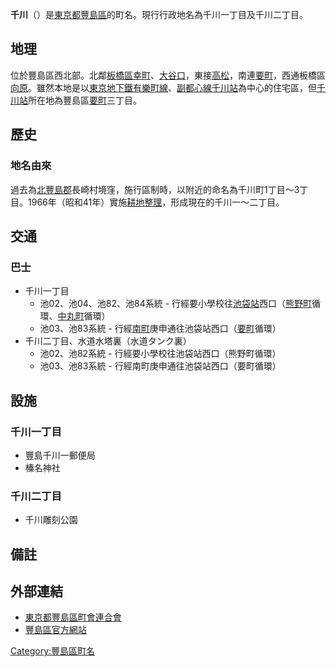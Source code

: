 {{Pathnav|日本|東京都|豐島區|'''千川'''|frame=1|hide=y}}
{{Infobox Settlement
|official_name =  千川
|image_skyline =
|imagesize = 240px
|image_caption = 
|image_flag = 
|image_seal = 
| image_map = 
| map_caption = 
|pushpin_map =
|subdivision_type = [[國家|國家]]
|subdivision_name = [[File:Flag_of_Japan.svg|border]] [[日本|日本]]
|subdivision_type1 = [[都道府縣|都道府縣]]
|subdivision_name1 = [[File:Flag_of_Tokyo_Prefecture.svg|border]] [[東京都|東京都]]
|subdivision_type2 = [[東京都區部|特別區]]
|subdivision_name2 = [[File:Flag_of_Toshima,_Tokyo.svg|border]] [[豐島區|豐島區]]
|subdivision_type3 = 
|subdivision_name3 = 
|established_title = 
|established_date =
|government_type = 
|leader_title = 
|leader_name = 
|area_magnitude = 
|area_total_sq_mi =
|area_total_km2 =
|area_land_sq_mi =
|area_land_km2 = 
|area_urban_sq_mi = 
|area_urban_km2 = 
|area_metro_km2 = 
|area_metro_sq_mi = 
|population_as_of= 2014年（平成26年）7月1日
|population_footnotes = <ref>[http://www.city.toshima.lg.jp/dbps_data/_material_/localhost/040kumin/010kuminkatsudosuishin/toukei/JINKOU/nenrei26-7-1.xls 住民基本台帳による年齢別人口（平成26年7月1日現在）] {{webarchive|url=https://web.archive.org/web/20141208160408/https://www.city.toshima.lg.jp/dbps_data/_material_/localhost/040kumin/010kuminkatsudosuishin/toukei/JINKOU/nenrei26-7-1.xls |date=2014-12-08 }}
</ref>
|population_total = 4238
|population_urban = 
|population_metro =
|population_density_sq_mi = 
|population_density_km2 =
| timezone = [[日本標準時間|JST]]
| utc_offset = +9
|timezone_DST =
|utc_offset_DST = 
|latd=|latm|lats=|latNS=
|longd=|longm=|longs=|longEW=
|elevation_footnotes=
|elevation_m = 
|elevation_ft = 
|postal_code_type = [[郵遞區號|郵遞區號]]
|postal_code = 171-0041　
|area_code = 03
|registration_plate = 練馬
|website = 
|footnotes =
}}
'''千川'''（{{jpn|j=千川|hg=せんかわ|rm=Senkawa|f=y}}）是[[東京都|東京都]][[豐島區|豐島區]]的町名。現行行政地名為千川一丁目及千川二丁目。

== 地理 ==
位於豐島區西北部。北鄰[[板橋區_(日本)|板橋區]][[幸町_(板橋區)|幸町]]、[[大谷口_(板橋區)|大谷口]]，東接[[高松_(豐島區)|高松]]，南連[[要町_(豐島區)|要町]]，西通板橋區[[向原_(板橋區)|向原]]。雖然本地是以[[東京地下鐵|東京地下鐵]][[東京地下鐵有樂町線|有樂町線]]、[[東京地下鐵副都心線|副都心線]][[千川站|千川站]]為中心的住宅區，但[[千川站|千川站]]所在地為豐島區[[要町_(豐島區)|要町]]三丁目。

== 歷史 ==
{{expand section}}
=== 地名由來 ===
過去為[[北豐島郡|北豐島郡]]長崎村境窪，施行區制時，以附近的{{link-ja|千川上水|千川上水}}命名為千川町1丁目～3丁目。1966年（昭和41年）實施[[耕地整理|耕地整理]]，形成現在的千川一～二丁目。

== 交通 ==
=== 巴士 ===
;{{link-ja|國際興業巴士|国際興業バス}}
*千川一丁目
**池02、池04、池82、池84系統 - 行經要小學校往[[池袋站|池袋站]]西口（[[熊野町_(板橋區)|熊野町]]循環、[[中丸町|中丸町]]循環）
**池03、池83系統 - 行經[[南町_(板橋區)|南町]]庚申通往池袋站西口（[[要町_(豐島區)|要町]]循環）
*千川二丁目、水道水塔裏（水道タンク裏）
**池02、池82系統 - 行經要小學校往池袋站西口（熊野町循環）
**池03、池83系統 - 行經南町庚申通往池袋站西口（要町循環）

== 設施 ==
=== 千川一丁目 ===
*豐島千川一郵便局
*榛名神社

=== 千川二丁目 ===
*千川雕刻公園

== 備註 ==
{{reflist}}

== 外部連結 ==
*[https://web.archive.org/web/20140809010709/http://toshimaku-choren.jp/ 東京都豐島區町會連合會]
*[http://www.city.toshima.lg.jp/ 豐島區官方網站]{{Wayback|url=http://www.city.toshima.lg.jp/ |date=20140923062009 }}

{{豐島區的町名}}
{{DEFAULTSORT:Senkawa}}
[[Category:豐島區町名|Category:豐島區町名]]